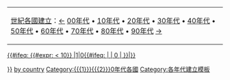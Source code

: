 <includeonly>
{| class="toccolours" align=center
|[[:Category:{{{3}}}世紀各國建立|{{{3}}}世紀各國建立]]：[[:Category:{{#expr:{{{1}}} - 1}}90年代各國建立|&larr;]] [[:Category:{{{1}}}00年代各國建立|{{{1}}}00年代]] • [[:Category:{{{1}}}10年代各國建立|{{{1}}}10年代]] • [[:Category:{{{1}}}20年代各國建立|{{{1}}}20年代]] • [[:Category:{{{1}}}30年代各國建立|{{{1}}}30年代]] • [[:Category:{{{1}}}40年代各國建立|{{{1}}}40年代]] • [[:Category:{{{1}}}50年代各國建立|{{{1}}}50年代]] • [[:Category:{{{1}}}60年代各國建立|{{{1}}}60年代]] • [[:Category:{{{1}}}70年代各國建立|{{{1}}}70年代]] • [[:Category:{{{1}}}80年代各國建立|{{{1}}}80年代]] • [[:Category:{{{1}}}90年代各國建立|{{{1}}}90年代]] [[:Category:{{#expr:{{{1}}} + 1}}00年代各國建立|&rarr;]]
|}

[[Category:{{{3}}}世紀各國建立| {{PAGENAME}}}}]]
[[Category:{{{1}}}{{{2}}}0年代建立| by country]]
[[Category:{{{1}}}{{{2}}}0年代各國]]
[[category:各國各年代建立|{{#ifeq: {{#expr: {{{1}}} < 10}} |1|0{{#ifeq: {{{1}}} | | 0 | {{{1}}}}}{{{2}}}|}}{{PAGENAME}}]]</includeonly>
<!--Last line of your template code--><noinclude>

{{documentation}}
[[Category:各年代建立模板]]
</noinclude>